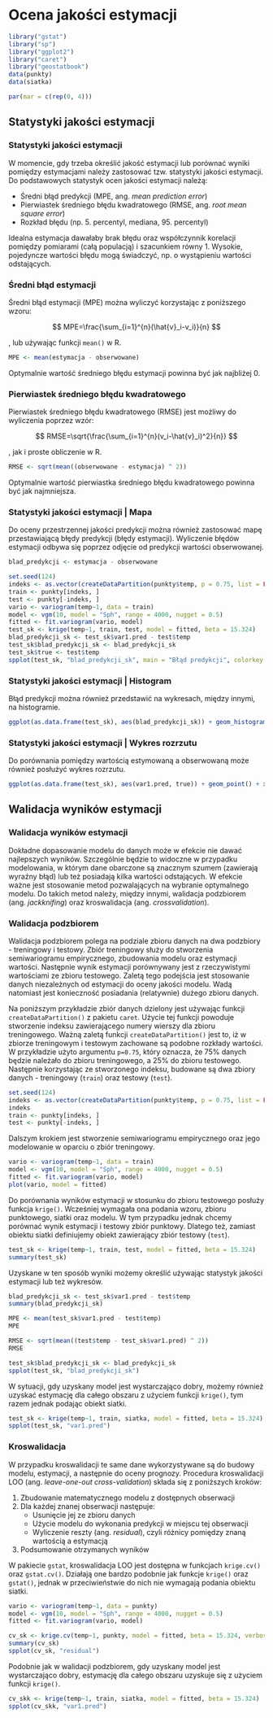 
# Ocena jakości estymacji {#ocena-jakosci-estymacji}

<!--[UWAGA POMIESZANY ME Z RESZTĄ!!]-->

```r
library("gstat")
library("sp")
library("ggplot2")
library("caret")
library("geostatbook")
data(punkty)
data(siatka)
```

```r
par(mar = c(rep(0, 4)))
```

## Statystyki jakości estymacji
### Statystyki jakości estymacji

W momencie, gdy trzeba określić jakość estymacji lub porównać wyniki pomiędzy estymacjami należy zastosować tzw. statystyki jakości estymacji. Do podstawowych statystyk ocen jakości estymacji należą:

- Średni błąd predykcji (MPE, ang. *mean prediction error*)
- Pierwiastek średniego błędu kwadratowego (RMSE, ang. *root mean square error*)
- Rozkład błędu (np. 5. percentyl, mediana, 95. percentyl)
    
Idealna estymacja dawałaby brak błędu oraz współczynnik korelacji pomiędzy pomiarami (całą populacją) i szacunkiem równy 1. Wysokie, pojedyncze wartości błędu mogą świadczyć, np. o wystąpieniu wartości odstających.

### Średni błąd estymacji

Średni błąd estymacji (MPE) można wyliczyć korzystając z poniższego wzoru:

$$ MPE=\frac{\sum_{i=1}^{n}(\hat{v}_i-v_i)}{n} $$  

, lub używając funkcji `mean()` w R.

```r
MPE <- mean(estymacja - obserwowane)
```

Optymalnie wartość średniego błędu estymacji powinna być jak najbliżej 0.

### Pierwiastek średniego błędu kwadratowego

Pierwiastek średniego błędu kwadratowego (RMSE) jest możliwy do wyliczenia poprzez wzór:

$$ RMSE=\sqrt{\frac{\sum_{i=1}^{n}(v_i-\hat{v}_i)^2}{n}} $$     

, jak i proste obliczenie w R.

```r
RMSE <- sqrt(mean((obserwowane - estymacja) ^ 2))
```

Optymalnie wartość pierwiastka średniego błędu kwadratowego powinna być jak najmniejsza.

### Statystyki jakości estymacji | Mapa

Do oceny przestrzennej jakości predykcji można również zastosować mapę przestawiającą błędy predykcji (błędy estymacji). Wyliczenie błędów estymacji odbywa się poprzez odjęcie od predykcji wartości obserwowanej.

```r
blad_predykcji <- estymacja - obserwowane
```

```r
set.seed(124)
indeks <- as.vector(createDataPartition(punkty$temp, p = 0.75, list = FALSE))
train <- punkty[indeks, ]
test <- punkty[-indeks, ]
vario <- variogram(temp~1, data = train)
model <- vgm(10, model = "Sph", range = 4000, nugget = 0.5)
fitted <- fit.variogram(vario, model)
test_sk <- krige(temp~1, train, test, model = fitted, beta = 15.324)
blad_predykcji_sk <- test_sk$var1.pred - test$temp
test_sk$blad_predykcji_sk <- blad_predykcji_sk
test_sk$true <- test$temp
spplot(test_sk, "blad_predykcji_sk", main = "Błąd predykcji", colorkey = TRUE)
```

### Statystyki jakości estymacji | Histogram

Błąd predykcji można również przedstawić na wykresach, między innymi, na histogramie.

```r
ggplot(as.data.frame(test_sk), aes(blad_predykcji_sk)) + geom_histogram() + xlab("Błąd predykcji") + ylab("Liczebność")
```

### Statystyki jakości estymacji | Wykres rozrzutu

Do porównania pomiędzy wartością estymowaną a obserwowaną może również posłużyć wykres rozrzutu.

```r
ggplot(as.data.frame(test_sk), aes(var1.pred, true)) + geom_point() + xlab("Predykcja") + ylab("Zmierzona wartość")
```

## Walidacja wyników estymacji

### Walidacja wyników estymacji

Dokładne dopasowanie modelu do danych może w efekcie nie dawać najlepszych wyników. Szczególnie będzie to widoczne w przypadku modelowania, w którym dane obarczone są znacznym szumem (zawierają wyraźny błąd) lub też posiadają kilka wartości odstających. W efekcie ważne jest stosowanie metod pozwalających na wybranie optymalnego modelu. Do takich metod należy, między innymi, walidacja podzbiorem (ang. *jackknifing*) oraz kroswalidacja (ang. *crossvalidation*).

### Walidacja podzbiorem 

Walidacja podzbiorem polega na podziale zbioru danych na dwa podzbiory - treningowy i testowy. Zbiór treningowy służy do stworzenia semiwariogramu empirycznego, zbudowania modelu oraz estymacji wartości. Następnie wynik estymacji porównywany jest z rzeczywistymi wartościami ze zbioru testowego. Zaletą tego podejścia jest stosowanie danych niezależnych od estymacji do oceny jakości modelu. Wadą natomiast jest konieczność posiadania (relatywnie) dużego zbioru danych.

Na poniższym przykładzie zbiór danych dzielony jest używając funkcji `createDataPartition()` z pakietu `caret`. Użycie tej funkcji powoduje stworzenie indeksu zawierającego numery wierszy dla zbioru treningowego. Ważną zaletą funkcji `createDataPartition()` jest to, iż  w zbiorze treningowym i testowym zachowane są podobne rozkłady wartości. W przykładzie użyto argumentu `p=0.75`, który oznacza, że 75% danych będzie należało do zbioru treningowego, a 25% do zbioru testowego. Następnie korzystając ze stworzonego indeksu, budowane są dwa zbiory danych - treningowy (`train`) oraz testowy (`test`).

```r
set.seed(124)
indeks <- as.vector(createDataPartition(punkty$temp, p = 0.75, list = FALSE))
indeks
train <- punkty[indeks, ]
test <- punkty[-indeks, ]
```

Dalszym krokiem jest stworzenie semiwariogramu empirycznego oraz jego modelowanie w oparciu o zbiór treningowy.

```r
vario <- variogram(temp~1, data = train)
model <- vgm(10, model = "Sph", range = 4000, nugget = 0.5)
fitted <- fit.variogram(vario, model)
plot(vario, model = fitted)
```

Do porównania wyników estymacji w stosunku do zbioru testowego posłuży funkcja `krige()`. Wcześniej wymagała ona podania wzoru, zbioru punktowego, siatki oraz modelu. W tym przypadku jednak chcemy porównać wynik estymacji i testowy zbiór punktowy. Dlatego też, zamiast obiektu siatki definiujemy obiekt zawierający zbiór testowy (`test`).

```r
test_sk <- krige(temp~1, train, test, model = fitted, beta = 15.324)
summary(test_sk)
```

Uzyskane w ten sposób wyniki możemy określić używając statystyk jakości estymacji lub też wykresów.

```r
blad_predykcji_sk <- test_sk$var1.pred - test$temp
summary(blad_predykcji_sk)

MPE <- mean(test_sk$var1.pred - test$temp)
MPE

RMSE <- sqrt(mean((test$temp - test_sk$var1.pred) ^ 2))
RMSE

test_sk$blad_predykcji_sk <- blad_predykcji_sk
spplot(test_sk, "blad_predykcji_sk")
```

W sytuacji, gdy uzyskany model jest wystarczająco dobry, możemy również uzyskać estymację dla całego obszaru z użyciem funkcji `krige()`, tym razem jednak podając obiekt siatki.

```r
test_sk <- krige(temp~1, train, siatka, model = fitted, beta = 15.324)
spplot(test_sk, "var1.pred")
```

### Kroswalidacja

W przypadku kroswalidacji te same dane wykorzystywane są do budowy modelu, estymacji, a następnie do oceny prognozy. Procedura kroswalidacji LOO (ang. *leave-one-out cross-validation*) składa się z poniższych kroków:

1. Zbudowanie matematycznego modelu z dostępnych obserwacji
2. Dla każdej znanej obserwacji następuje:
    - Usunięcie jej ze zbioru danych
    - Użycie modelu do wykonania predykcji w miejscu tej obserwacji
    - Wyliczenie reszty (ang. *residual*), czyli różnicy pomiędzy znaną wartością a estymacją
3. Podsumowanie otrzymanych wyników
    
W pakiecie `gstat`, kroswalidacja LOO jest dostępna w funkcjach `krige.cv()` oraz `gstat.cv()`. Działają one bardzo podobnie jak funkcje `krige()` oraz `gstat()`, jednak w przeciwieństwie do nich nie wymagają podania obiektu siatki.

```r
vario <- variogram(temp~1, data = punkty)
model <- vgm(10, model = "Sph", range = 4000, nugget = 0.5)
fitted <- fit.variogram(vario, model)

cv_sk <- krige.cv(temp~1, punkty, model = fitted, beta = 15.324, verbose = FALSE)
summary(cv_sk)
spplot(cv_sk, "residual")
```

Podobnie jak w walidacji podzbiorem, gdy uzyskany model jest wystarczająco dobry, estymację dla całego obszaru uzyskuje się z użyciem funkcji `krige()`.

```r
cv_skk <- krige(temp~1, train, siatka, model = fitted, beta = 15.324)
spplot(cv_skk, "var1.pred")
```

<!-- 

```r
# ok_loocv <- krige.cv(temp~1, punkty, model=model_zl2)
# summary(ok_loocv)
```

- Tutaj inne przykłady
- Wykresy z loocv
- wykresy porównujące

```r
# ok_fit <- gstat(formula=temp~1, data=punkty, model=model_zl2)
# ok_loocv <- gstat.cv(OK_fit, debug.level=0, random=FALSE)
# spplot(pe[6])
```

## 
- prezentacja 5 Ani
- spatinter folder
- AIC

## Walidacja wyników estymacji

### Walidacja wyników estymacji |  Kriging zwykły - LOO crossvalidation
krige.cv

```r
# OK_fit <- gstat(id="OK_fit", formula=temp~1, data=punkty, model=fitted)
# pe <- gstat.cv(OK_fit, debug.level=0, random=FALSE)
# spplot(pe[6])
#
# z <- predict(OK_fit, newdata = grid, debug.level = 0)
# grid2 <- grid
# grid2$OK_pred <- z$OK_fit.pred
# grid2$OK_se <- sqrt(z$OK_fit.var)
# library('rasterVis')
# spplot(grid2, 'OK_pred')
# spplot(grid2, 'OK_se')
```

### Walidacja wyników estymacji |  K  Kriging uniwersalny - LOO crossvalidation

```r
# KU_fit <- gstat(id="KU_fit", formula=temp~odl_od_morza, data=punkty, model=fitted_ku)
# pe <- gstat.cv(KU_fit, debug.level=0, random=FALSE)
# spplot(pe[6])

# dodanie odległości od morza do siatki !!
# z_KU <- predict(KU_fit, newdata = grid, debug.level = 0)
# grid$KU_pred <- z$KU_fit.pred
# grid$KU_se <- sqrt(z$KU_fit.var)
# library('rasterVis')
# spplot(grid, 'KU_pred')
# spplot(grid, 'KU_se')
```
-->
